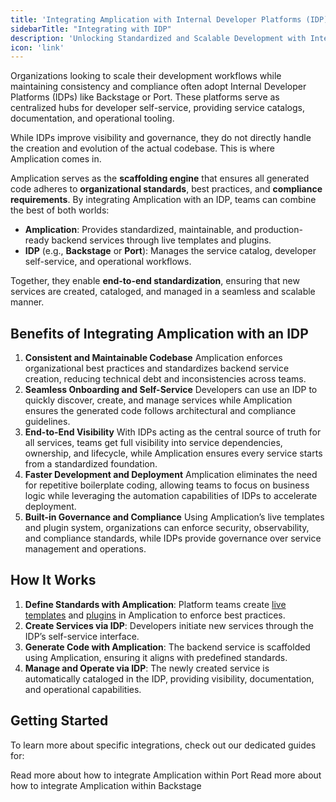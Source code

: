 ```yaml
---
title: 'Integrating Amplication with Internal Developer Platforms (IDP)'
sidebarTitle: "Integrating with IDP"
description: 'Unlocking Standardized and Scalable Development with Internal Developer Platforms + Amplication'
icon: 'link'
---
```


Organizations looking to scale their development workflows while maintaining consistency and compliance often adopt Internal Developer Platforms (IDPs) like Backstage or Port. These platforms serve as centralized hubs for developer self-service, providing service catalogs, documentation, and operational tooling.

While IDPs improve visibility and governance, they do not directly handle the creation and evolution of the actual codebase. This is where Amplication comes in.

Amplication serves as the **scaffolding engine** that ensures all generated code adheres to **organizational standards**, best practices, and **compliance requirements**. By integrating Amplication with an IDP, teams can combine the best of both worlds:

- **Amplication**: Provides standardized, maintainable, and production-ready backend services through live templates and plugins.
- **IDP** (e.g., **Backstage** or **Port**): Manages the service catalog, developer self-service, and operational workflows.

Together, they enable **end-to-end standardization**, ensuring that new services are created, cataloged, and managed in a seamless and scalable manner.

## Benefits of Integrating Amplication with an IDP

1. **Consistent and Maintainable Codebase**
Amplication enforces organizational best practices and standardizes backend service creation, reducing technical debt and inconsistencies across teams.
2. **Seamless Onboarding and Self-Service**
Developers can use an IDP to quickly discover, create, and manage services while Amplication ensures the generated code follows architectural and compliance guidelines.
3. **End-to-End Visibility**
With IDPs acting as the central source of truth for all services, teams get full visibility into service dependencies, ownership, and lifecycle, while Amplication ensures every service starts from a standardized foundation.
4. **Faster Development and Deployment**
Amplication eliminates the need for repetitive boilerplate coding, allowing teams to focus on business logic while leveraging the automation capabilities of IDPs to accelerate deployment.
5. **Built-in Governance and Compliance**
Using Amplication’s live templates and plugin system, organizations can enforce security, observability, and compliance standards, while IDPs provide governance over service management and operations.

## How It Works

1. **Define Standards with Amplication**: Platform teams create [live templates](/day-zero/live-templates) and [plugins](/plugin-development/overview) in Amplication to enforce best practices.
2. **Create Services via IDP**: Developers initiate new services through the IDP’s self-service interface.
3. **Generate Code with Amplication**: The backend service is scaffolded using Amplication, ensuring it aligns with predefined standards.
4. **Manage and Operate via IDP**: The newly created service is automatically cataloged in the IDP, providing visibility, documentation, and operational capabilities.

## Getting Started

To learn more about specific integrations, check out our dedicated guides for:

<CardGroup cols={2}>
  <Card
    title="Port"
    icon="sitemap"
    href="/day-zero/integrate-with-port"
  >
    Read more about how to integrate Amplication within Port
  </Card>
  <Card
    title="Backstage"
    icon="sitemap"
    href="/day-zero/integrate-with-backstage"
  >
    Read more about how to integrate Amplication within Backstage
  </Card>
</CardGroup>
